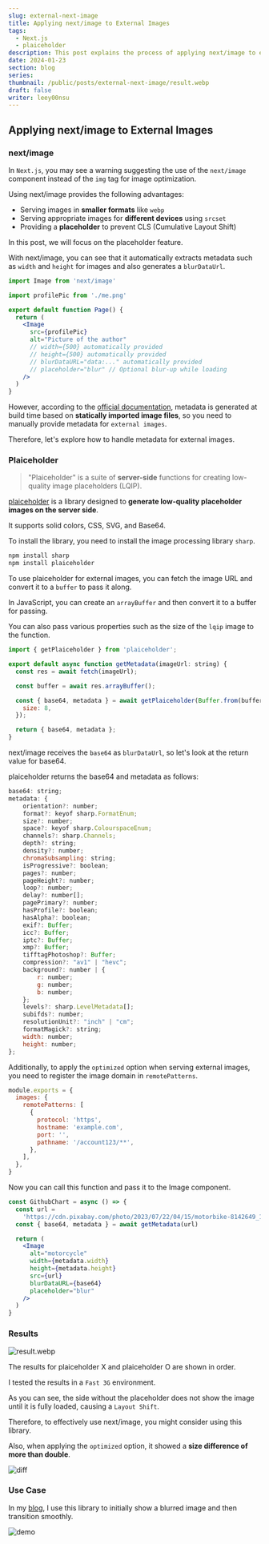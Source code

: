 ```yaml
---
slug: external-next-image
title: Applying next/image to External Images
tags:
  - Next.js
  - plaiceholder
description: This post explains the process of applying next/image to external images using plaiceholder.
date: 2024-01-23
section: blog
series:
thumbnail: /public/posts/external-next-image/result.webp
draft: false
writer: leey00nsu
---
```


## Applying next/image to External Images

### next/image

In `Next.js`, you may see a warning suggesting the use of the `next/image` component instead of the `img` tag for image optimization.

Using next/image provides the following advantages:

- Serving images in **smaller formats** like `webp`
- Serving appropriate images for **different devices** using `srcset`
- Providing a **placeholder** to prevent CLS (Cumulative Layout Shift)

In this post, we will focus on the placeholder feature.

With next/image, you can see that it automatically extracts metadata such as `width` and `height` for images and also generates a `blurDataUrl`.

```jsx title="next/image"
import Image from 'next/image'

import profilePic from './me.png'

export default function Page() {
  return (
    <Image
      src={profilePic}
      alt="Picture of the author"
      // width={500} automatically provided
      // height={500} automatically provided
      // blurDataURL="data:..." automatically provided
      // placeholder="blur" // Optional blur-up while loading
    />
  )
}
```

However, according to the [official documentation](https://nextjs.org/docs/app/building-your-application/optimizing/images), metadata is generated at build time based on **statically imported image files**, so you need to manually provide metadata for `external images`.

Therefore, let's explore how to handle metadata for external images.

### Plaiceholder

> "Plaiceholder" is a suite of **server-side** functions for creating low-quality image placeholders (LQIP).

[plaiceholder](https://plaiceholder.co/docs) is a library designed to **generate low-quality placeholder images on the server side**.

It supports solid colors, CSS, SVG, and Base64.

To install the library, you need to install the image processing library `sharp`.

```jsx title="Installing sharp"
npm install sharp
npm install plaiceholder
```

To use plaiceholder for external images, you can fetch the image URL and convert it to a `buffer` to pass it along.

In JavaScript, you can create an `arrayBuffer` and then convert it to a buffer for passing.

You can also pass various properties such as the size of the `lqip` image to the function.

```jsx title="getMetadata.ts"
import { getPlaiceholder } from 'plaiceholder';

export default async function getMetadata(imageUrl: string) {
  const res = await fetch(imageUrl);

  const buffer = await res.arrayBuffer();

  const { base64, metadata } = await getPlaiceholder(Buffer.from(buffer), {
    size: 8,
  });

  return { base64, metadata };
}
```

next/image receives the `base64` as `blurDataUrl`, so let's look at the return value for base64.

plaiceholder returns the base64 and metadata as follows:

```jsx title="plaiceholder return value"
base64: string;
metadata: {
    orientation?: number;
    format?: keyof sharp.FormatEnum;
    size?: number;
    space?: keyof sharp.ColourspaceEnum;
    channels?: sharp.Channels;
    depth?: string;
    density?: number;
    chromaSubsampling: string;
    isProgressive?: boolean;
    pages?: number;
    pageHeight?: number;
    loop?: number;
    delay?: number[];
    pagePrimary?: number;
    hasProfile?: boolean;
    hasAlpha?: boolean;
    exif?: Buffer;
    icc?: Buffer;
    iptc?: Buffer;
    xmp?: Buffer;
    tifftagPhotoshop?: Buffer;
    compression?: "av1" | "hevc";
    background?: number | {
        r: number;
        g: number;
        b: number;
    };
    levels?: sharp.LevelMetadata[];
    subifds?: number;
    resolutionUnit?: "inch" | "cm";
    formatMagick?: string;
    width: number;
    height: number;
};
```

Additionally, to apply the `optimized` option when serving external images, you need to register the image domain in `remotePatterns`.

```jsx title="next.config.js"
module.exports = {
  images: {
    remotePatterns: [
      {
        protocol: 'https',
        hostname: 'example.com',
        port: '',
        pathname: '/account123/**',
      },
    ],
  },
}
```

Now you can call this function and pass it to the Image component.

```jsx title="GithubChart.tsx"
const GithubChart = async () => {
  const url =
    'https://cdn.pixabay.com/photo/2023/07/22/04/15/motorbike-8142649_1280.jpg'
  const { base64, metadata } = await getMetadata(url)

  return (
    <Image
      alt="motorcycle"
      width={metadata.width}
      height={metadata.height}
      src={url}
      blurDataURL={base64}
      placeholder="blur"
    />
  )
}
```

### Results

![result.webp](/public/posts/external-next-image/result.webp)

The results for plaiceholder X and plaiceholder O are shown in order.

I tested the results in a `Fast 3G` environment.

As you can see, the side without the placeholder does not show the image until it is fully loaded, causing a `Layout Shift`.

Therefore, to effectively use next/image, you might consider using this library.

Also, when applying the `optimized` option, it showed a **size difference of more than double**.

![diff](/public/posts/external-next-image/diff.png)

### Use Case

In my [blog](https://blog.leey00nsu.com/), I use this library to initially show a blurred image and then transition smoothly.

![demo](/public/posts/external-next-image/demo.gif)